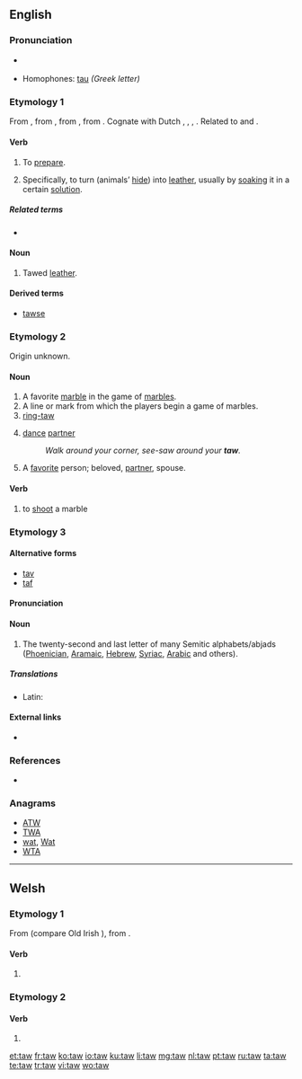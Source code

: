 {{also|Taw}}
==English==

===Pronunciation===
* {{a|UK}} {{IPA|/tɔː/}}
* Homophones: [[tau]] ''(Greek letter)''

===Etymology 1===
From {{etyl|enm}} {{term|tawen|lang=enm}}, from {{etyl|ang}} {{term|tawian||to do, make|lang=ang}}, from {{etyl|gem-pro|en}} {{recons|tawjanan||to make, prepare|lang=gem-pro}}, from {{etyl|ine-pro|en}} {{recons|dewǝ-||to tie to, secure|lang=ine-pro}}.  Cognate with Dutch {{term|touwen||to rope, tether, curry|lang=nl}}, {{etyl|nl|-}} {{term|tuien||to fasten with ropes|lang=nl}}, {{etyl|de|-}} {{term|Tau||rope, hawser, cable|lang=de}}, {{etyl|got|-}} {{term|𐍄𐌰𐌿𐌾𐌰𐌽||tr=taujan|to make, prepare|lang=got}}. Related to {{l|en|tool}} and {{l|en|tether}}.

====Verb====
{{en-verb}}

# {{transitive|obsolete}} To [[prepare]].
# {{transitive}} Specifically, to turn (animals’ [[hide]]) into [[leather]], usually by [[soak]]ing it in a certain [[solution]].

=====Related terms=====
* {{l|en|tool}}

====Noun====
{{en-noun}}

# {{obsolete}} Tawed [[leather]].

====Derived terms====
* [[tawse]]

===Etymology 2===
Origin unknown.

====Noun====
{{en-noun}}

# A favorite [[marble]] in the game of [[marbles]].
# A line or mark from which the players begin a game of marbles.
# [[ring-taw]]
# {{context|square dancing}} [[dance]] [[partner]]
#: ''Walk around your corner, see-saw around your '''taw'''.''
# A [[favorite]] person; beloved, [[partner]], spouse.

====Verb====
{{en-verb}}

# to [[shoot]] a marble

===Etymology 3===

====Alternative forms====
* [[tav]]
* [[taf]]

====Pronunciation====
{{rfp|lang=en}}

====Noun====
{{en-noun}}

# The twenty-second and last letter of many Semitic  alphabets/abjads ([[Phoenician]], [[Aramaic]], [[Hebrew]], [[Syriac]], [[Arabic]] and others).

=====Translations=====
{{trans-top|Semitic letter}}
* Latin: {{t-|la|thau|n}}
{{trans-mid}}
{{trans-bottom}}

====External links====
* {{pedialite}}

===References===
* {{R:Websters}}

===Anagrams===
* [[ATW#English|ATW]]
* [[TWA#English|TWA]]
* [[wat#English|wat]], [[Wat#English|Wat]]
* [[WTA#English|WTA]]

----
==Welsh==
===Etymology 1===
From {{etyl|cel-pro|cy}} {{recons|tā-|lang=cel-pro}} (compare Old Irish {{term|attá|at·tá|lang=sga}}), from {{etyl|ine-pro|cy}} {{recons|steh₂-||to stand|lang=ine-pro}}.

====Verb====
{{head|cy|verb form}}

# {{conjugation of|bod||3|s|pres|lang=cy}}

===Etymology 2===
====Verb====
{{head|cy|verb form}}

# {{conjugation of|tewi||2|s|imp|lang=cy}}

[[et:taw]]
[[fr:taw]]
[[ko:taw]]
[[io:taw]]
[[ku:taw]]
[[li:taw]]
[[mg:taw]]
[[nl:taw]]
[[pt:taw]]
[[ru:taw]]
[[ta:taw]]
[[te:taw]]
[[tr:taw]]
[[vi:taw]]
[[wo:taw]]
